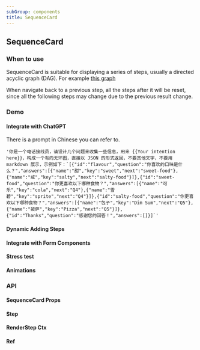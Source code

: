 ```yaml
---
subGroup: components
title: SequenceCard
---
```


## SequenceCard

### When to use

SequenceCard is suitable for displaying a series of steps, usually a directed acyclic graph (DAG). For example [this graph](https://lf3-static.bytednsdoc.com/obj/eden-cn/fvyaeh7pfuhpaps/dag.png)

When navigate back to a previous step, all the steps after it will be reset, since all the following steps may change due to the previous result change.

### Demo

#### Integrate with ChatGPT

<Demo src="../demo/SequenceCard/chatGpt.tsx" />

There is a prompt in Chinese you can refer to.

```
'你是一个电话接线员，请设计几个问题来收集一些信息，用来 {{Your intention here}}，构成一个有向无环图，直接以 JSON 的形式返回，不要其他文字，不要用 markdown 展示，示例如下：`[{"id":"flavour","question":"你喜欢的口味是什么？","answers":[{"name":"甜","key":"sweet","next":"sweet-food"},{"name":"咸","key":"salty","next":"salty-food"}]},{"id":"sweet-food","question":"你更喜欢以下哪种食物？","answers":[{"name":"可乐","key":"cola","next":"Q4"},{"name":"雪碧","key":"sprite","next":"Q4"}]},{"id":"salty-food","question":"你更喜欢以下哪种食物？","answers":[{"name":"包子","key":"Dim Sum","next":"Q5"},{"name":"披萨","key":"Pizza","next":"Q5"}]},{"id":"Thanks","question":"感谢您的回答！","answers":[]}]`'
```

#### Dynamic Adding Steps

<Demo src="../demo/SequenceCard/dynamicSteps.tsx" />

#### Integrate with Form Components

<Demo src="../demo/SequenceCard/inputComponent.tsx" />

#### Stress test

<Demo src="../demo/SequenceCard/stressTest.tsx" />

#### Animations

<Demo src="../demo/SequenceCard/animations.tsx" />

### API

#### SequenceCard Props

<TsInfo
  src="../../packages/core/src/components/SequenceCard/index.tsx"
  name="Props"
/>

#### Step

<TsInfo
  src="../../packages/core/src/components/SequenceCard/index.tsx"
  name="Step"
/>

#### RenderStep Ctx

<TsInfo
  src="../../packages/core/src/components/SequenceCard/index.tsx"
  name="Ctx"
/>

#### Ref

<TsInfo
  src="../../packages/core/src/components/SequenceCard/index.tsx"
  name="Ref"
/>

